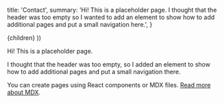 
  title: 'Contact',
  summary:
    'Hi! This is a placeholder page. I thought that the header was too empty so I wanted to add an element to show how to add additional pages and put a small navigation here.',
}

  <Page path={router.pathname} meta={meta}>
    {children}
  </Page>
))

Hi! This is a placeholder page.

I thought that the header was too empty, so I added an element to show how to add additional pages and put a small navigation there.

You can create pages using React components or MDX files. [Read more about MDX](https://mdxjs.com/).

